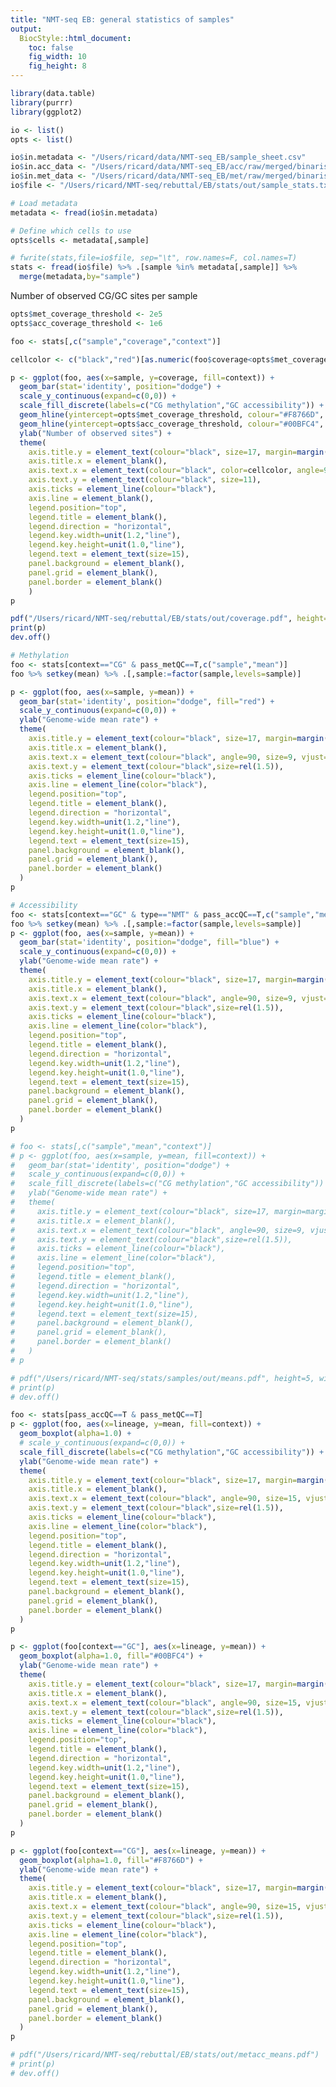 ```yaml
---
title: "NMT-seq EB: general statistics of samples"
output:
  BiocStyle::html_document: 
    toc: false
    fig_width: 10
    fig_height: 8
---
```


```r
library(data.table)
library(purrr)
library(ggplot2)
```

```r
io <- list()
opts <- list()

io$in.metadata <- "/Users/ricard/data/NMT-seq_EB/sample_sheet.csv"
io$in.acc_data <- "/Users/ricard/data/NMT-seq_EB/acc/raw/merged/binarised"
io$in.met_data <- "/Users/ricard/data/NMT-seq_EB/met/raw/merged/binarised"
io$file <- "/Users/ricard/NMT-seq/rebuttal/EB/stats/out/sample_stats.txt"

# Load metadata
metadata <- fread(io$in.metadata)

# Define which cells to use
opts$cells <- metadata[,sample]
```

<!-- Run this only once to generate sample_stats.txt, then you can just load the file -->
<!-- ```{r load_data_and_calculate_stats, echo=FALSE} -->
<!-- stats <- rbindlist( -->
<!--   list( -->
<!--     data.table(sample=opts$cells, context="CG", coverage=0, mean=0),  -->
<!--     data.table(sample=opts$cells, context="GC", coverage=0, rate=0) -->
<!--     ) -->
<!-- ) -->
<!-- for (cell in opts$cells) { -->
<!--   # Met -->
<!--   if (file.exists(sprintf("%s/%s.tsv.gz",io$in.met_data,cell))) { -->
<!--     print(sprintf("Loading %s methylation...",cell)) -->
<!--     tmp <- fread(sprintf("zcat < %s/%s.tsv.gz",io$in.met_data,cell), sep="\t", verbose=F, showProgress=F) %>% setnames(c("chr","pos","rate")) -->
<!--     stats[sample==cell & context=="CG",coverage:=nrow(tmp)] -->
<!--     stats[sample==cell & context=="CG",mean:=mean(tmp$rate)] -->
<!--   } else { -->
<!--     print(sprintf("Sample %s not found for methylation",cell)) -->
<!--   } -->

<!--   # Acc -->
<!--   if (file.exists(sprintf("%s/%s.tsv.gz",io$in.acc_data,cell))) { -->
<!--     print(sprintf("Loading %s accessibility...",cell)) -->
<!--     tmp <- fread(sprintf("zcat < %s/%s.tsv.gz",io$in.acc_data,cell), sep="\t", verbose=F, showProgress=F) %>% setnames(c("chr","pos","rate")) -->
<!--     stats[sample==cell & context=="GC",coverage:=nrow(tmp)] -->
<!--     stats[sample==cell & context=="GC",mean:=mean(tmp$rate)] -->
<!--   } else { -->
<!--     print(sprintf("Sample %s not found for accessibility",cell)) -->
<!--   } -->
<!-- } -->
<!-- ``` -->


```r
# fwrite(stats,file=io$file, sep="\t", row.names=F, col.names=T)
stats <- fread(io$file) %>% .[sample %in% metadata[,sample]] %>%
  merge(metadata,by="sample")
```

Number of observed CG/GC sites per sample
```r

opts$met_coverage_threshold <- 2e5
opts$acc_coverage_threshold <- 1e6

foo <- stats[,c("sample","coverage","context")]

cellcolor <- c("black","red")[as.numeric(foo$coverage<opts$met_coverage_threshold | foo$coverage<opts$acc_coverage_threshold )+1]

p <- ggplot(foo, aes(x=sample, y=coverage, fill=context)) +
  geom_bar(stat='identity', position="dodge") +
  scale_y_continuous(expand=c(0,0)) +
  scale_fill_discrete(labels=c("CG methylation","GC accessibility")) +
  geom_hline(yintercept=opts$met_coverage_threshold, colour="#F8766D", linetype="dashed") +
  geom_hline(yintercept=opts$acc_coverage_threshold, colour="#00BFC4", linetype="dashed") +
  ylab("Number of observed sites") +
  theme(
    axis.title.y = element_text(colour="black", size=17, margin=margin(0,20,0,0)),
    axis.title.x = element_blank(),
    axis.text.x = element_text(colour="black", color=cellcolor, angle=90, size=10, vjust=0.5, hjust=1.0),
    axis.text.y = element_text(colour="black", size=11),
    axis.ticks = element_line(colour="black"),
    axis.line = element_blank(),
    legend.position="top",
    legend.title = element_blank(),
    legend.direction = "horizontal",
    legend.key.width=unit(1.2,"line"),
    legend.key.height=unit(1.0,"line"),
    legend.text = element_text(size=15),
    panel.background = element_blank(),
    panel.grid = element_blank(),
    panel.border = element_blank()
    )
p

pdf("/Users/ricard/NMT-seq/rebuttal/EB/stats/out/coverage.pdf", height=5, width=7)
print(p)
dev.off()
```


<!-- Mean methylation rate per sample -->
```r

# Methylation
foo <- stats[context=="CG" & pass_metQC==T,c("sample","mean")]
foo %>% setkey(mean) %>% .[,sample:=factor(sample,levels=sample)]

p <- ggplot(foo, aes(x=sample, y=mean)) +
  geom_bar(stat='identity', position="dodge", fill="red") +
  scale_y_continuous(expand=c(0,0)) +
  ylab("Genome-wide mean rate") +
  theme(
    axis.title.y = element_text(colour="black", size=17, margin=margin(0,20,0,0)),
    axis.title.x = element_blank(),
    axis.text.x = element_text(colour="black", angle=90, size=9, vjust=0.5, hjust=1.0),
    axis.text.y = element_text(colour="black",size=rel(1.5)),
    axis.ticks = element_line(colour="black"),
    axis.line = element_line(color="black"),
    legend.position="top",
    legend.title = element_blank(),
    legend.direction = "horizontal",
    legend.key.width=unit(1.2,"line"),
    legend.key.height=unit(1.0,"line"),
    legend.text = element_text(size=15),
    panel.background = element_blank(),
    panel.grid = element_blank(),
    panel.border = element_blank()
  )
p

# Accessibility
foo <- stats[context=="GC" & type=="NMT" & pass_accQC==T,c("sample","mean")]
foo %>% setkey(mean) %>% .[,sample:=factor(sample,levels=sample)]
p <- ggplot(foo, aes(x=sample, y=mean)) +
  geom_bar(stat='identity', position="dodge", fill="blue") +
  scale_y_continuous(expand=c(0,0)) +
  ylab("Genome-wide mean rate") +
  theme(
    axis.title.y = element_text(colour="black", size=17, margin=margin(0,20,0,0)),
    axis.title.x = element_blank(),
    axis.text.x = element_text(colour="black", angle=90, size=9, vjust=0.5, hjust=1.0),
    axis.text.y = element_text(colour="black",size=rel(1.5)),
    axis.ticks = element_line(colour="black"),
    axis.line = element_line(color="black"),
    legend.position="top",
    legend.title = element_blank(),
    legend.direction = "horizontal",
    legend.key.width=unit(1.2,"line"),
    legend.key.height=unit(1.0,"line"),
    legend.text = element_text(size=15),
    panel.background = element_blank(),
    panel.grid = element_blank(),
    panel.border = element_blank()
  )
p

# foo <- stats[,c("sample","mean","context")]
# p <- ggplot(foo, aes(x=sample, y=mean, fill=context)) +
#   geom_bar(stat='identity', position="dodge") +
#   scale_y_continuous(expand=c(0,0)) +
#   scale_fill_discrete(labels=c("CG methylation","GC accessibility")) +
#   ylab("Genome-wide mean rate") +
#   theme(
#     axis.title.y = element_text(colour="black", size=17, margin=margin(0,20,0,0)),
#     axis.title.x = element_blank(),
#     axis.text.x = element_text(colour="black", angle=90, size=9, vjust=0.5, hjust=1.0),
#     axis.text.y = element_text(colour="black",size=rel(1.5)),
#     axis.ticks = element_line(colour="black"),
#     axis.line = element_line(color="black"),
#     legend.position="top",
#     legend.title = element_blank(),
#     legend.direction = "horizontal",
#     legend.key.width=unit(1.2,"line"),
#     legend.key.height=unit(1.0,"line"),
#     legend.text = element_text(size=15),
#     panel.background = element_blank(),
#     panel.grid = element_blank(),
#     panel.border = element_blank()
#   )
# p

# pdf("/Users/ricard/NMT-seq/stats/samples/out/means.pdf", height=5, width=7)
# print(p)
# dev.off()
```

<!-- Mean methylation/accessibility rate per lineage -->
```r
foo <- stats[pass_accQC==T & pass_metQC==T]
p <- ggplot(foo, aes(x=lineage, y=mean, fill=context)) +
  geom_boxplot(alpha=1.0) +
  # scale_y_continuous(expand=c(0,0)) +
  scale_fill_discrete(labels=c("CG methylation","GC accessibility")) +
  ylab("Genome-wide mean rate") +
  theme(
    axis.title.y = element_text(colour="black", size=17, margin=margin(0,20,0,0)),
    axis.title.x = element_blank(),
    axis.text.x = element_text(colour="black", angle=90, size=15, vjust=0.5, hjust=1.0),
    axis.text.y = element_text(colour="black",size=rel(1.5)),
    axis.ticks = element_line(colour="black"),
    axis.line = element_line(color="black"),
    legend.position="top",
    legend.title = element_blank(),
    legend.direction = "horizontal",
    legend.key.width=unit(1.2,"line"),
    legend.key.height=unit(1.0,"line"),
    legend.text = element_text(size=15),
    panel.background = element_blank(),
    panel.grid = element_blank(),
    panel.border = element_blank()
  )
p

p <- ggplot(foo[context=="GC"], aes(x=lineage, y=mean)) +
  geom_boxplot(alpha=1.0, fill="#00BFC4") +
  ylab("Genome-wide mean rate") +
  theme(
    axis.title.y = element_text(colour="black", size=17, margin=margin(0,20,0,0)),
    axis.title.x = element_blank(),
    axis.text.x = element_text(colour="black", angle=90, size=15, vjust=0.5, hjust=1.0),
    axis.text.y = element_text(colour="black",size=rel(1.5)),
    axis.ticks = element_line(colour="black"),
    axis.line = element_line(color="black"),
    legend.position="top",
    legend.title = element_blank(),
    legend.direction = "horizontal",
    legend.key.width=unit(1.2,"line"),
    legend.key.height=unit(1.0,"line"),
    legend.text = element_text(size=15),
    panel.background = element_blank(),
    panel.grid = element_blank(),
    panel.border = element_blank()
  )
p

p <- ggplot(foo[context=="CG"], aes(x=lineage, y=mean)) +
  geom_boxplot(alpha=1.0, fill="#F8766D") +
  ylab("Genome-wide mean rate") +
  theme(
    axis.title.y = element_text(colour="black", size=17, margin=margin(0,20,0,0)),
    axis.title.x = element_blank(),
    axis.text.x = element_text(colour="black", angle=90, size=15, vjust=0.5, hjust=1.0),
    axis.text.y = element_text(colour="black",size=rel(1.5)),
    axis.ticks = element_line(colour="black"),
    axis.line = element_line(color="black"),
    legend.position="top",
    legend.title = element_blank(),
    legend.direction = "horizontal",
    legend.key.width=unit(1.2,"line"),
    legend.key.height=unit(1.0,"line"),
    legend.text = element_text(size=15),
    panel.background = element_blank(),
    panel.grid = element_blank(),
    panel.border = element_blank()
  )
p

# pdf("/Users/ricard/NMT-seq/rebuttal/EB/stats/out/metacc_means.pdf")
# print(p)
# dev.off()

```


